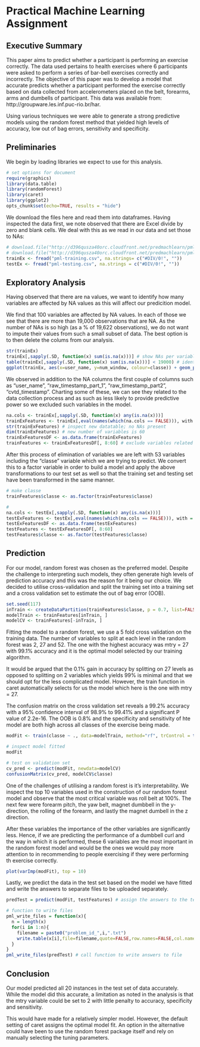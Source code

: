 Practical Machine Learning Assignment
========================================================

## Executive Summary

This paper aims to predict whether a participant is performing an exercise correctly. The data used pertains to health exercises where 6 participants were asked to perform a series of bar-bell exercises correctly and incorrectly. The objective of this paper was to develop a model that accurate predicts whether a participant performed the exercise correctly based on data collected from accelerometers placed on the belt, forearms, arms and dumbells of participant. This data was available from: http://groupware.les.inf.puc-rio.br/har. 

Using various techniques we were able to generate a strong predictive models using the random forest method that yielded high levels of accuracy, low out of bag errors, sensitivity and specificity.

## Preliminaries

We begin by loading libraries we expect to use for this analysis.

```r
# set options for document
require(graphics)
library(data.table)
library(randomForest)
library(caret)
library(ggplot2)
opts_chunk$set(echo=TRUE, results = "hide")
```

We download the files here and read them into dataframes. Having inspected the data first, we note observed that there are Excel divide by zero and blank cells. We deal with this as we read in our data and set those to NAs:

``` r
# download.file("http://d396qusza40orc.cloudfront.net/predmachlearn/pml-training.csv", "pml-training.csv")
# download.file("http://d396qusza40orc.cloudfront.net/predmachlearn/pml-testing.csv", "pml-testing.csv")
trainEx <- fread("pml-training.csv", na.strings= c("#DIV/0!", ""))
testEx <- fread("pml-testing.csv", na.strings = c("#DIV/0!", ""))
```

## Exploratory Analysis

Having observed that there are na values, we want to identify how many variables are affected by NA values as this will affect our predicition model. 

We find that 100 variables are affected by NA values. In each of those we see that there are more than 19,000 observations that are NA. As the number of NAs is so high (as a % of 19,622 observations), we do not want to impute their values from such a small subset of data. The best option is to then delete the colums from our analysis.


``` r
str(trainEx)
trainEx[,sapply(.SD, function(x) sum(is.na(x)))] # show NAs per variable
table(trainEx[,sapply(.SD, function(x) sum(is.na(x)))] < 19000) # identify # of variables with NAs 
ggplot(trainEx, aes(x=user_name, y=num_window, colour=classe)) + geom_point() # chart data-collection related variables
```

We observed in addition to the NA columns the first couple of columns such as "user_name", "raw_timestamp_part_1", "raw_timestamp_part2", "cvtd_timestamp". Charting some of these, we can see they related to the data collection process and as such as less likely to provide predictive power so we excluded such variables in the model. 

``` r
na.cols <- trainEx[,sapply(.SD, function(x) any(is.na(x)))]
trainExFeatures <- trainEx[,eval(names(which(na.cols == FALSE))), with = FALSE]
str(trainExFeatures) # inspect new datatable; no NAs present
dim(trainExFeatures) # new number of variables is 60
trainExFeaturesDF <- as.data.frame(trainExFeatures)
trainFeatures <- trainExFeaturesDF[, 8:60] # exclude variables related to data collection that aren't useful for prediction
``` 


After this process of elimination of variables we are left with 53 variables including the "classe" variable which we are trying to predict. We convert this to a factor variable in order to build a model and apply the above transformations to our test set as well so that the training set and testing set have been transformed in the same manner.

``` r
# make classe
trainFeatures$classe <- as.factor(trainFeatures$classe)

#
na.cols <- testEx[,sapply(.SD, function(x) any(is.na(x)))]
testExFeatures <- testEx[,eval(names(which(na.cols == FALSE))), with = FALSE]
testExFeaturesDF <- as.data.frame(testExFeatures)
testFeatures <- testExFeaturesDF[, 8:60]
testFeatures$classe <- as.factor(testFeatures$classe)
```

## Prediction

For our model, random forest was chosen as the preferred model. Despite the challenge to interpreting such models, they often generate high levels of prediction accuracy and this was the reason for it being our choice. We decided to utilise cross-validation and split the training set into a training set and a cross validation set to estimate the out of bag error (OOB).


``` r
set.seed(117)
inTrain <- createDataPartition(trainFeatures$classe, p = 0.7, list=FALSE)
modelTrain <- trainFeatures[inTrain, ] 
modelCV <- trainFeatures[-inTrain, ]
```

Fitting the model to a random forest, we use a 5 fold cross validation on the training data. The number of variables to split at each level in the random forest was 2, 27 and 52. The one with the highest accuracy was mtry = 27 with 99.1% accuracy and it is the optimal model selected by our training algorithm. 

It would be argued that the 0.1% gain in accuracy by splitting on 27 levels as opposed to splitting on 2 variables which yields 99% is minimal and that we should opt for the less complicated model. However, the train function in caret automatically selects for us the model which here is the one with mtry = 27.

The confusion matrix on the cross validation set reveals a 99.2% accuracy with a 95% confidence interval of 98.9% to 99.41% and a significant P value of 2.2e-16. The OOB is 0.8% and the specificity and sensitivity of hte model are both high across all classes of the exercise being made.

``` r
modFit <- train(classe ~ ., data=modelTrain, method="rf", trControl = trainControl(method = "cv", number = 5))

# inspect model fitted
modFit

# test on validation set
cv_pred <- predict(modFit, newdata=modelCV)
confusionMatrix(cv_pred, modelCV$classe)
```

One of the challenges of utilising a random forest is it's interpretability. We inspect the top 10 variables used in the construction of our random forest model and observe that the most critical variable was roll belt at 100%. The next few were forearm pitch, the yaw belt, magnet dumbbell in the y-direction, the rolling of the forearm, and lastly the magnet dumbell in the z direction. 

After these variables the importance of the other variables are significantly less. Hence, if we are predicting the performance of a dumbbell curl and the way in which it is performed, these 6 variables are the most important in the random forest model and would be the ones we would pay more attention to in recommending to people exercising if they were performing th exercise correctly.

``` r
plot(varImp(modFit), top = 10)
```

Lastly, we predict the data in the test set based on the model we have fitted and write the answers to separate files to be uploaded separately.

``` r
predTest = predict(modFit, testFeatures) # assign the answers to the test set to a vector to be written to file

# function to write files
pml_write_files = function(x){ 
  n = length(x)
  for(i in 1:n){
    filename = paste0("problem_id_",i,".txt")
    write.table(x[i],file=filename,quote=FALSE,row.names=FALSE,col.names=FALSE)
  }
}
pml_write_files(predTest) # call function to write answers to file
```

## Conclusion
Our model predicted all 20 instances in the test set of data accurately. While the model did this accurate, a limitation as noted in the analysis is that the mtry variable could be set to 2 with little penalty to accuracy, specificity and sensitivity. 

This would have made for a relatively simpler model. However, the default setting of caret assigns the optimal model fit. An option in the alternative could have been to use the random forest package itself and rely on manually selecting the tuning parameters.